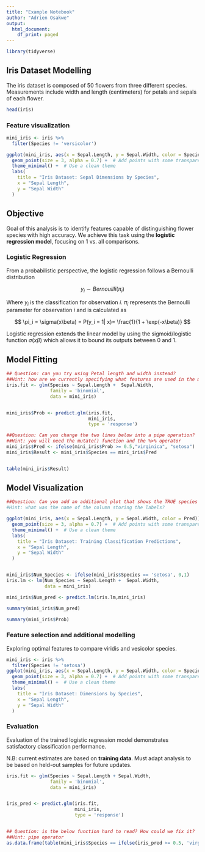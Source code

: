 ---
title: "Example Notebook"
author: "Adrien Osakwe"
output:
  html_document:
    df_print: paged
---

```{r}
library(tidyverse)
```

## Iris Dataset Modelling

The iris dataset is composed of 50 flowers from three different species. Measurements include width and length (centimeters) for petals and sepals of each flower.

```{r}
head(iris)
```

### Feature visualization

```{r}
mini_iris <- iris %>%
  filter(Species != 'versicolor')

ggplot(mini_iris, aes(x = Sepal.Length, y = Sepal.Width, color = Species)) +
  geom_point(size = 3, alpha = 0.7) +  # Add points with some transparency
  theme_minimal() +  # Use a clean theme
  labs(
    title = "Iris Dataset: Sepal Dimensions by Species",
    x = "Sepal Length",
    y = "Sepal Width"
  )

```

## Objective

Goal of this analysis is to identify features capable of distinguishing flower species with high accuracy. We achieve this task using the **logistic regression model**, focusing on 1 vs. all comparisons.

### Logistic Regression

From a probabilistic perspective, the logistic regression follows a Bernoulli distribution

$$
y_i \sim Bernouilli(\pi_i)
$$

Where $y_i$ is the classification for observation $i$. $\pi_i$ represents the Bernoulli parameter for observation $i$ and is calculated as

$$
\pi_i = \sigma(x\beta) = P(y_i = 1| x)=  \frac{1}{1 + \exp(-x\beta)}
$$

Logistic regression extends the linear model by using the sigmoid/logistic function $\sigma(x\beta)$ which allows it to bound its outputs between 0 and 1.

## Model Fitting

```{r}

## Question: can you try using Petal length and width instead?
##Hint: how are we currently specifying what features are used in the model?
iris.fit <- glm(Species ~ Sepal.Length +  Sepal.Width,
                family = 'binomial',
                data = mini_iris)


mini_iris$Prob <- predict.glm(iris.fit,
                              mini_iris,
                              type = 'response')

##Question: Can you change the two lines below into a pipe operation?
##Hint: you will need the mutate() function and the %>% operator
mini_iris$Pred <- ifelse(mini_iris$Prob >= 0.5,"virginica", "setosa")
mini_iris$Result <- mini_iris$Species == mini_iris$Pred


table(mini_iris$Result)
```

## Model Visualization

```{r}


##Question: Can you add an additional plot that shows the TRUE species labels?
#Hint: what was the name of the column storing the labels?

ggplot(mini_iris, aes(x = Sepal.Length, y = Sepal.Width, color = Pred)) +
  geom_point(size = 3, alpha = 0.7) +  # Add points with some transparency
  theme_minimal() +  # Use a clean theme
  labs(
    title = "Iris Dataset: Training Classification Predictions",
    x = "Sepal Length",
    y = "Sepal Width"
  )


mini_iris$Num_Species <- ifelse(mini_iris$Species == 'setosa', 0,1)
iris.lm <- lm(Num_Species ~ Sepal.Length +  Sepal.Width,
              data = mini_iris)

mini_iris$Num_pred <- predict.lm(iris.lm,mini_iris)

summary(mini_iris$Num_pred)

summary(mini_iris$Prob)


```

### Feature selection and additional modelling

Exploring optimal features to compare viridis and vesicolor species.

```{r}

mini_iris <- iris %>%
  filter(Species != 'setosa')
ggplot(mini_iris, aes(x = Sepal.Length, y = Sepal.Width, color = Species)) +
  geom_point(size = 3, alpha = 0.7) +  # Add points with some transparency
  theme_minimal() +  # Use a clean theme
  labs(
    title = "Iris Dataset: Dimensions by Species",
    x = "Sepal Length",
    y = "Sepal Width"
  )

```

### Evaluation

Evaluation of the trained logistic regression model demonstrates satisfactory classification performance.

N.B: current estimates are based on **training data**. Must adapt analysis to be based on held-out samples for future updates.

```{r}


iris.fit <- glm(Species ~ Sepal.Length + Sepal.Width,
                family = 'binomial',
                data = mini_iris)


iris_pred <- predict.glm(iris.fit,
                         mini_iris,
                         type = 'response')


## Question: is the below function hard to read? How could we fix it?
##Hint: pipe operator
as.data.frame(table(mini_iris$Species == ifelse(iris_pred >= 0.5, 'virginica','versicolor')))
```
